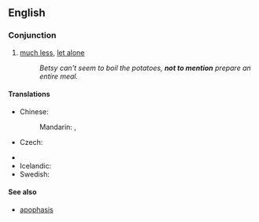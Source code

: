 ==English==

===Conjunction===
{{infl|en|conjunction|head=[[not]] [[to]] [[mention]]}}

#[[much less]], [[let alone]]
#: ''Betsy can't seem to boil the potatoes, '''not to mention''' prepare an entire meal.''

====Translations====
{{trans-top|much less}}
* Chinese:
*: Mandarin: {{t|zh|更不用說|sc=Hani}}, {{t|zh|更不用说|tr=gèng bùyòng shuō|sc=Hani}}
* Czech: {{t-|cs|nemluvě}}
{{trans-mid}}
* {{trreq|Finnish}}
* Icelandic: {{t|is|hvað þá heldur}}
* Swedish: {{t-|sv|för att inte tala om}}
{{trans-bottom}}

====See also====
* [[apophasis]]